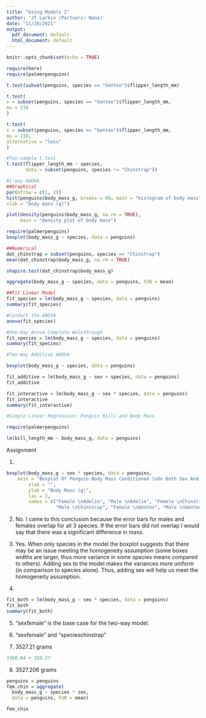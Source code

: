 ```yaml
---
title: "Using Models 2"
author: 'JT Larkin (Partners: None)'
date: "11/20/2021"
output:
  pdf_document: default
  html_document: default
---
```


```r
knitr::opts_chunk$set(echo = TRUE)
```


```r
require(here)
require(palmerpenguins)

t.test(subset(penguins, species == "Gentoo")$flipper_length_mm)

t.test(
x = subset(penguins, species == "Gentoo")$flipper_length_mm,
mu = 218
)

t.test(
x = subset(penguins, species == "Gentoo")$flipper_length_mm,
mu = 218,
alternative = "less"
)
```
```r
#Two-sample t.test
t.test(flipper_length_mm ~ species,
       data = subset(penguins, species != "Chinstrap"))

#1-way ANOVA
##Graphical
par(mfrow = c(1, 2))
hist(penguins$body_mass_g, breaks = 80, main = "histogram of body mass",
xlab = "body mass (g)")

plot(density(penguins$body_mass_g, na.rm = TRUE), 
     main = "density plot of body mass")

require(palmerpenguins)
boxplot(body_mass_g ~ species, data = penguins)

##Numerical
dat_chinstrap = subset(penguins, species == "Chinstrap")
mean(dat_chinstrap$body_mass_g, na.rm = TRUE)

shapiro.test(dat_chinstrap$body_mass_g)

aggregate(body_mass_g ~ species, data = penguins, FUN = mean)

##Fit Linear Model
fit_species = lm(body_mass_g ~ species, data = penguins)
summary(fit_species)

```


```r
#Conduct the ANOVA
anova(fit_species)

#One-Way Anova Complete Walkthrough
fit_species = lm(body_mass_g ~ species, data = penguins)
summary(fit_species)

```

```r
#Two-Way Additive ANOVA

boxplot(body_mass_g ~ species, data = penguins)

fit_additive = lm(body_mass_g ~ sex + species, data = penguins)
fit_additive

fit_interactive = lm(body_mass_g ~ sex * species, data = penguins)
fit_interactive
summary(fit_interactive)
```

```r
#Simple Linear Regression: Penguin Bills and Body Mass

require(palmerpenguins)

lm(bill_length_mm ~ body_mass_g, data = penguins)
```

################################################################################
Assignment


1. 
```r
boxplot(body_mass_g ~ sex * species, data = penguins,
    main = "Boxplot Of Penguin Body Mass Conditioned \nOn Both Sex And Species",
        xlab = "",
        ylab = "Body Mass (g)",
        las = 2,
        names = c("Female \nAdelie", "Male \nAdelie", "Female \nChinstrap",
                  "Male \nChinstrap", "Female \nGentoo", "Male \nGentoo"))
```


2. No. I came to this conclusion because the error bars for males and females overlap for all 3 species. If the error bars did not overlap I would say that there was a significant difference in mass.


3. Yes. When only species in the model the boxplot suggests that there may be an issue meeting the homogeneity assumption (some boxes widths are larger, thus more variance in some species means compared to others). Adding sex to the model makes the variances more uniform (in comparison to species alone). Thus, adding sex will help us meet the homogeneity assumption.

4. 

```r
fit_both = lm(body_mass_g ~ sex * species, data = penguins)
fit_both
summary(fit_both)
```
5. "sexfemale" is the base case for the two-way model.


6. "sexfemale" and "specieschinstrap"

7.  3527.21 grams
```r
3368.84 + 158.37
```


8. 3527.206 grams
```r
penguins = penguins
fem_chin = aggregate(
  body_mass_g ~ species * sex,
  data = penguins, FUN = mean)

fem_chin
```


